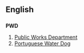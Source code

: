 ==English==
==={{Initialism}}===
'''PWD'''

# [[Public Works Department]]
# [[Portuguese Water Dog]]